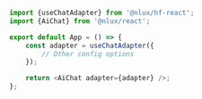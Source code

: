 ```js
import {useChatAdapter} from '@nlux/hf-react';
import {AiChat} from '@nlux/react';

export default App = () => {
    const adapter = useChatAdapter({
        // Other config options
    });

    return <AiChat adapter={adapter} />;
};
```

